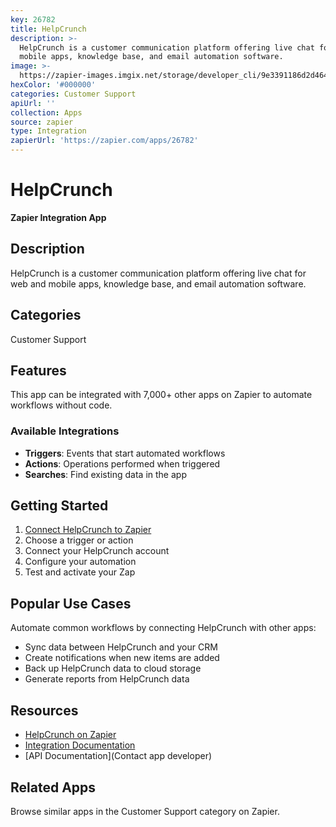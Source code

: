 ```yaml
---
key: 26782
title: HelpCrunch
description: >-
  HelpCrunch is a customer communication platform offering live chat for web and
  mobile apps, knowledge base, and email automation software.
image: >-
  https://zapier-images.imgix.net/storage/developer_cli/9e3391186d2d4641d062a3bc2d69a58b.png?auto=format%2Ccompress&ixlib=python-3.0.0&q=50
hexColor: '#000000'
categories: Customer Support
apiUrl: ''
collection: Apps
source: zapier
type: Integration
zapierUrl: 'https://zapier.com/apps/26782'
---
```

# HelpCrunch

**Zapier Integration App**

## Description

HelpCrunch is a customer communication platform offering live chat for web and mobile apps, knowledge base, and email automation software.

## Categories

Customer Support

## Features

This app can be integrated with 7,000+ other apps on Zapier to automate workflows without code.

### Available Integrations

- **Triggers**: Events that start automated workflows
- **Actions**: Operations performed when triggered
- **Searches**: Find existing data in the app

## Getting Started

1. [Connect HelpCrunch to Zapier](https://zapier.com/apps/26782)
2. Choose a trigger or action
3. Connect your HelpCrunch account
4. Configure your automation
5. Test and activate your Zap

## Popular Use Cases

Automate common workflows by connecting HelpCrunch with other apps:

- Sync data between HelpCrunch and your CRM
- Create notifications when new items are added
- Back up HelpCrunch data to cloud storage
- Generate reports from HelpCrunch data

## Resources

- [HelpCrunch on Zapier](https://zapier.com/apps/26782)
- [Integration Documentation](https://zapier.com/apps/26782/integrations)
- [API Documentation](Contact app developer)

## Related Apps

Browse similar apps in the Customer Support category on Zapier.
